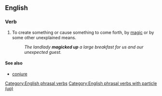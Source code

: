 ==English==

===Verb===
{{en-verb|magics up|magicking up|magicked up|magicked up}}

# {{label|en|colloquial}} To create something or cause something to come forth, by [[magic]] or by some other unexplained means.
#: ''The landlady '''magicked up''' a large breakfast for us and our unexpected guest.''

====See also====
* [[conjure]]
[[Category:English phrasal verbs]]
[[Category:English phrasal verbs with particle (up)]]